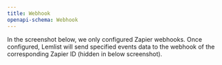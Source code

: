 ```yaml
---
title: Webhook
openapi-schema: Webhook
---
```


<Note>
In the screenshot below, we only configured Zapier webhooks. Once configured, Lemlist will send specified events data to the webhook of the corresponding Zapier ID (hidden in below screenshot).
</Note>

<SnippetObjectScreenshot
  objectName="webhook"
  filePath="zapier-webhooks"
/>